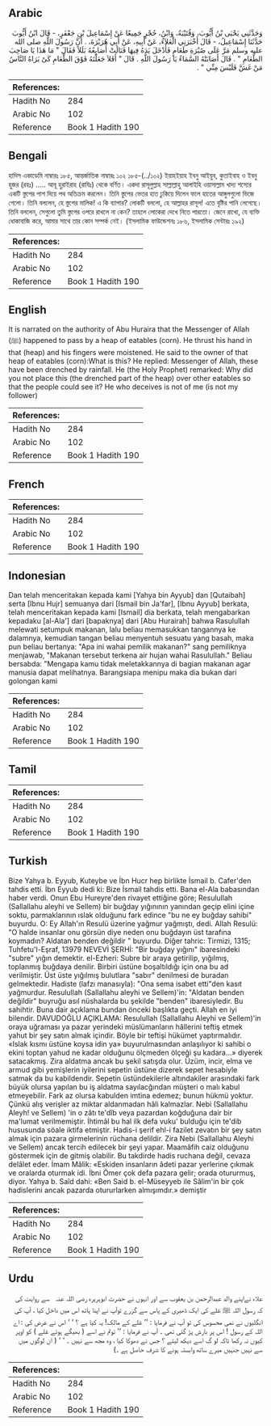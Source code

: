 ## Arabic


<div dir="rtl" lang="ar" style={{fontSize:'larger',backgroundColor:'#f8f9fa',padding:20}}>
وَحَدَّثَنِي يَحْيَى بْنُ أَيُّوبَ، وَقُتَيْبَةُ، وَابْنُ، حُجْرٍ جَمِيعًا عَنْ إِسْمَاعِيلَ بْنِ جَعْفَرٍ، - قَالَ ابْنُ أَيُّوبَ حَدَّثَنَا إِسْمَاعِيلُ، - قَالَ أَخْبَرَنِي الْعَلاَءُ، عَنْ أَبِيهِ، عَنْ أَبِي هُرَيْرَةَ، ‏.‏ أَنَّ رَسُولَ اللَّهِ صلى الله عليه وسلم مَرَّ عَلَى صُبْرَةِ طَعَامٍ فَأَدْخَلَ يَدَهُ فِيهَا فَنَالَتْ أَصَابِعُهُ بَلَلاً فَقَالَ ‏"‏ مَا هَذَا يَا صَاحِبَ الطَّعَامِ ‏"‏ ‏.‏ قَالَ أَصَابَتْهُ السَّمَاءُ يَا رَسُولَ اللَّهِ ‏.‏ قَالَ ‏"‏ أَفَلاَ جَعَلْتَهُ فَوْقَ الطَّعَامِ كَىْ يَرَاهُ النَّاسُ مَنْ غَشَّ فَلَيْسَ مِنِّي ‏"‏ ‏.‏
</div>
<div style={{backgroundColor:'#f8f9fa',padding:20, marginBottom: 10}}><table> <thead> <tr> <th>References:</th> <th></th> </tr> </thead> <tbody><tr><td>Hadith No</td><td>284</td></tr><tr><td>Arabic No</td><td>102</td></tr><tr><td>Reference</td><td>Book 1 Hadith 190</td></tr></tbody></table></div>

## Bengali


<div dir="ltr" lang="bn" style={{fontSize:'larger',backgroundColor:'#f8f9fa',padding:20}}>
হাদিস একাডেমি নাম্বারঃ ১৮৫, আন্তর্জাতিক নাম্বারঃ ১০২ ১৮৫-(../১০২) ইয়াহইয়াহ ইবনু আইয়ুব, কুতাইবাহ ও ইবনু হুজর (রহঃ) ..... আবূ হুরাইরাহ (রাযিঃ) থেকে বর্ণিত। একদা রাসূলুল্লাহ সাল্লাল্লাহু আলাইহি ওয়াসাল্লাম খাদ্য শস্যের একটি স্তুপের পাশ দিয়ে পথ অতিক্রম করলেন। তিনি স্তুপের ভেতর হাত ঢুকিয়ে দিলেন ফলে হাতের আঙ্গুলগুলো ভিজে গেলো। তিনি বললেন, হে স্তুপের মালিক! এ কি ব্যাপার? লোকটি বললো, হে আল্লাহর রাসূল! এতে বৃষ্টির পানি লেগেছে। তিনি বললেন, সেগুলো তুমি স্তুপের ওপরে রাখলে না কেন? তাহলে লোকেরা দেখে নিতে পারতো। জেনে রাখো, যে ব্যক্তি ধোকাবাজি করে, আমার সাথে তার কোন সম্পর্ক নেই। (ইসলামিক ফাউন্ডেশনঃ ১৮৬, ইসলামিক সেন্টারঃ ১৯২)
</div>
<div style={{backgroundColor:'#f8f9fa',padding:20, marginBottom: 10}}><table> <thead> <tr> <th>References:</th> <th></th> </tr> </thead> <tbody><tr><td>Hadith No</td><td>284</td></tr><tr><td>Arabic No</td><td>102</td></tr><tr><td>Reference</td><td>Book 1 Hadith 190</td></tr></tbody></table></div>

## English


<div dir="ltr" lang="en" style={{fontSize:'larger',backgroundColor:'#f8f9fa',padding:20}}>
It is narrated on the authority of Abu Huraira that the Messenger of Allah (ﷺ) happened to pass by a heap of eatables (corn). He thrust his hand in that (heap) and his fingers were moistened. He said to the owner of that heap of eatables (corn):What is this? He replied: Messenger of Allah, these have been drenched by rainfall. He (the Holy Prophet) remarked: Why did you not place this (the drenched part of the heap) over other eatables so that the people could see it? He who deceives is not of me (is not my follower)
</div>
<div style={{backgroundColor:'#f8f9fa',padding:20, marginBottom: 10}}><table> <thead> <tr> <th>References:</th> <th></th> </tr> </thead> <tbody><tr><td>Hadith No</td><td>284</td></tr><tr><td>Arabic No</td><td>102</td></tr><tr><td>Reference</td><td>Book 1 Hadith 190</td></tr></tbody></table></div>

## French


<div dir="ltr" lang="fr" style={{fontSize:'larger',backgroundColor:'#f8f9fa',padding:20}}>

</div>
<div style={{backgroundColor:'#f8f9fa',padding:20, marginBottom: 10}}><table> <thead> <tr> <th>References:</th> <th></th> </tr> </thead> <tbody><tr><td>Hadith No</td><td>284</td></tr><tr><td>Arabic No</td><td>102</td></tr><tr><td>Reference</td><td>Book 1 Hadith 190</td></tr></tbody></table></div>

## Indonesian


<div dir="ltr" lang="id" style={{fontSize:'larger',backgroundColor:'#f8f9fa',padding:20}}>
Dan telah menceritakan kepada kami [Yahya bin Ayyub] dan [Qutaibah] serta [Ibnu Hujr] semuanya dari [Ismail bin Ja'far], [Ibnu Ayyub] berkata, telah menceritakan kepada kami [Ismail] dia berkata, telah mengabarkan kepadaku [al-Ala'] dari [bapaknya] dari [Abu Hurairah] bahwa Rasulullah melewati setumpuk makanan, lalu beliau memasukkan tangannya ke dalamnya, kemudian tangan beliau menyentuh sesuatu yang basah, maka pun beliau bertanya: "Apa ini wahai pemilik makanan?" sang pemiliknya menjawab, "Makanan tersebut terkena air hujan wahai Rasulullah." Beliau bersabda: "Mengapa kamu tidak meletakkannya di bagian makanan agar manusia dapat melihatnya. Barangsiapa menipu maka dia bukan dari golongan kami
</div>
<div style={{backgroundColor:'#f8f9fa',padding:20, marginBottom: 10}}><table> <thead> <tr> <th>References:</th> <th></th> </tr> </thead> <tbody><tr><td>Hadith No</td><td>284</td></tr><tr><td>Arabic No</td><td>102</td></tr><tr><td>Reference</td><td>Book 1 Hadith 190</td></tr></tbody></table></div>

## Tamil


<div dir="ltr" lang="ta" style={{fontSize:'larger',backgroundColor:'#f8f9fa',padding:20}}>

</div>
<div style={{backgroundColor:'#f8f9fa',padding:20, marginBottom: 10}}><table> <thead> <tr> <th>References:</th> <th></th> </tr> </thead> <tbody><tr><td>Hadith No</td><td>284</td></tr><tr><td>Arabic No</td><td>102</td></tr><tr><td>Reference</td><td>Book 1 Hadith 190</td></tr></tbody></table></div>

## Turkish


<div dir="ltr" lang="tr" style={{fontSize:'larger',backgroundColor:'#f8f9fa',padding:20}}>
Bize Yahya b. Eyyub, Kuteybe ve İbn Hucr hep birlikte İsmail b. Cafer'den tahdis etti. İbn Eyyub dedi ki: Bize İsmail tahdis etti. Bana el-Ala babasından haber verdi. Onun Ebu Hureyre'den rivayet ettiğine göre; Resulullah (Sallallahu aleyhi ve Sellem) bir buğday yığınının yanından geçip elini içine soktu, parmaklarının ıslak olduğunu fark edince "bu ne ey buğday sahibi" buyurdu. O: Ey Allah'ın Resulü üzerine yağmur yağmıştı, dedi. Allah Resulü: "O halde insanlar onu görsün diye neden onu buğdayın üst tarafına koymadın? Aldatan benden değildir " buyurdu. Diğer tahric: Tirmizi, 1315; Tuhfetu'l-Eşraf, 13979 NEVEVİ ŞERHİ: "Bir buğday yığını" ibaresindeki "subre" yığın demektir. el-Ezheri: Subre bir araya getirilip, yığılmış, toplanmış buğdaya denilir. Birbiri üstüne boşaltıldığı için ona bu ad verilmiştir. Üst üste yığılmış bulutlara "sabır" denilmesi de buradan gelmektedir. Hadiste (lafzı manasıyla): "Ona sema isabet etti"den kasıt yağmurdur. Resulullah (Sallallahu aleyhi ve Sellem)'in: "Aldatan benden değildir" buyruğu asıl nüshalarda bu şekilde "benden" ibaresiyledir. Bu sahihtir. Buna dair açıklama bundan önceki başlıkta geçti. Allah en iyi bilendir. DAVUDOĞLU AÇIKLAMA: Resulullah (Sallallahu Aleyhi ve Sellem)'in oraya uğraması ya pazar yerindeki müslümanların hâllerini teftiş etmek yahut bir şey satın almak içindir. Böyle bir teftişi hükümet yaptırmalıdır. «Islak kısmı üstüne koysa idin ya» buyurulmasından anlaşılıyor ki sahibi o ekini toptan yahud ne kadar olduğunu ölçmeden ölçeği şu kadara...» diyerek satacakmış. Zira aldatma ancak bu şekil satışda olur. Üzüm, incir, elma ve armud gibi yemişlerin iyilerini sepetin üstüne dizerek sepet hesabiyle satmak da bu kabildendir. Sepetin üstündekilerle altındakiler arasındaki fark büyük olursa yapılan bu iş aldatma sayılacğından müşteri o malı kabul etmeyebilir. Fark az olursa kabulden imtina edemez; bunun hükmü yoktur. Çünkü alış verişler az miktar aldanmadan hâli kalmazlar. Nebi (Sallallahu Aleyh! ve Sellem) 'in o zâtı te'dîb veya pazardan koğduğuna dair bir ma'lumat verilmemiştir. İhtimâl bu hal ilk defa vuku' bulduğu için te'dib hususunda söale iktifa etmiştir. Hadis-i şerif ehl-i fazilet zevatın bir şey satın almak için pazara girmelerinin rüchana delildir. Zira Nebi (Sallallahu Aleyhi ve Sellem) ancak tercih edilecek bir şeyi yapar. Maamâfih caiz olduğunu göstermek için de gitmiş olabilir. Bu takdirde hadis ruchana değil, cevaza delâlet eder. İmam Mâlik: «Eskiden insanların âdeti pazar yerlerine çıkmak ve oralarda oturmak idi. İbni Ömer çok defa pazara gelir; orada otururmuş, diyor. Yahya b. Saîd dahi: «Ben Said b. el-Müseyyeb ile Sâlim'in bir çok hadislerini ancak pazarda otururlarken almışımdır.» demiştir
</div>
<div style={{backgroundColor:'#f8f9fa',padding:20, marginBottom: 10}}><table> <thead> <tr> <th>References:</th> <th></th> </tr> </thead> <tbody><tr><td>Hadith No</td><td>284</td></tr><tr><td>Arabic No</td><td>102</td></tr><tr><td>Reference</td><td>Book 1 Hadith 190</td></tr></tbody></table></div>

## Urdu


<div dir="rtl" lang="ur" style={{fontSize:'larger',backgroundColor:'#f8f9fa',padding:20}}>
علاء نےاپنے والد عبدالرحمن بن یعقوب سے اور انہوں نے حضرت ابوہریرہ ‌رضی ‌اللہ ‌عنہ ‌ ‌ سے روایت کی کہ رسول اللہ ﷺ غلے کی ایک ڈھیری کے پاس سے گزرے توآپ نے اپنا ہاتھ اس میں داخل کیا ، آپ کی انگلیوں نے نمی محسوس کی تو آپ نے فرمایا : ’’ غلے کے مالک! یہ کیا ہے ؟ ‘ ‘ اس نے عرض کی : اے اللہ کے رسول ! اس پر بارش پڑ گئی تھی ۔ آپ نے فرمایا : ’’ توتم نے اسے ( بھیگے ہوئے غلے ) کو اوپر کیوں نہ رکھا تاکہ لو گ اسے دیکھ لیتے ؟ جس نے دھوکا کیا ، وہ مجھ سے نہیں ۔ ‘ ‘ ( ان لوگوں میں سے نہیں جنہیں میرے ساتھ وابستہ ہونے کا شرف حاصل ہے ۔)
</div>
<div style={{backgroundColor:'#f8f9fa',padding:20, marginBottom: 10}}><table> <thead> <tr> <th>References:</th> <th></th> </tr> </thead> <tbody><tr><td>Hadith No</td><td>284</td></tr><tr><td>Arabic No</td><td>102</td></tr><tr><td>Reference</td><td>Book 1 Hadith 190</td></tr></tbody></table></div>